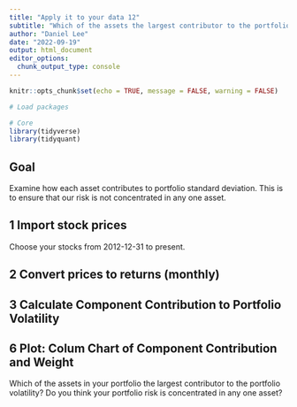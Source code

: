 ```yaml
---
title: "Apply it to your data 12"
subtitle: "Which of the assets the largest contributor to the portfolio volatility? "
author: "Daniel Lee"
date: "2022-09-19"
output: html_document
editor_options: 
  chunk_output_type: console
---
```


```r
knitr::opts_chunk$set(echo = TRUE, message = FALSE, warning = FALSE)
```

```r
# Load packages

# Core
library(tidyverse)
library(tidyquant)

```

## Goal
Examine how each asset contributes to portfolio standard deviation. This is to ensure that our risk is not concentrated in any one asset.


## 1 Import stock prices
Choose your stocks from 2012-12-31 to present.

## 2 Convert prices to returns (monthly)


## 3 Calculate Component Contribution to Portfolio Volatility



## 6 Plot: Colum Chart of Component Contribution and Weight

Which of the assets in your portfolio the largest contributor to the portfolio volatility? Do you think your portfolio risk is concentrated in any one asset?



